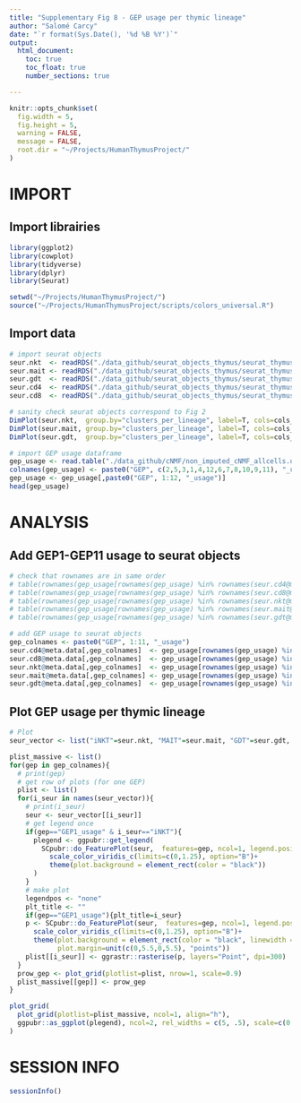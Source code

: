 ```yaml
---
title: "Supplementary Fig 8 - GEP usage per thymic lineage"
author: "Salomé Carcy"
date: "`r format(Sys.Date(), '%d %B %Y')`"
output:
  html_document:
    toc: true
    toc_float: true
    number_sections: true

---
```


```r
knitr::opts_chunk$set(
  fig.width = 5,
  fig.height = 5,
  warning = FALSE,
  message = FALSE,
  root.dir = "~/Projects/HumanThymusProject/"
)
```


# IMPORT

## Import librairies
```r
library(ggplot2)
library(cowplot)
library(tidyverse)
library(dplyr)
library(Seurat)

setwd("~/Projects/HumanThymusProject/")
source("~/Projects/HumanThymusProject/scripts/colors_universal.R")
```

## Import data
```r
# import seurat objects
seur.nkt  <- readRDS("./data_github/seurat_objects_thymus/seurat_thymus_inkt.rds")
seur.mait <- readRDS("./data_github/seurat_objects_thymus/seurat_thymus_mait.rds")
seur.gdt  <- readRDS("./data_github/seurat_objects_thymus/seurat_thymus_gdt.rds")
seur.cd4  <- readRDS("./data_github/seurat_objects_thymus/seurat_thymus_cd4.rds")
seur.cd8  <- readRDS("./data_github/seurat_objects_thymus/seurat_thymus_cd8.rds")

# sanity check seurat objects correspond to Fig 2
DimPlot(seur.nkt,  group.by="clusters_per_lineage", label=T, cols=cols_thym_nkt)
DimPlot(seur.mait, group.by="clusters_per_lineage", label=T, cols=cols_thym_mait)
DimPlot(seur.gdt,  group.by="clusters_per_lineage", label=T, cols=cols_thym_gdt)

# import GEP usage dataframe
gep_usage <- read.table("./data_github/cNMF/non_imputed_cNMF_allcells.usages.k_12.dt_0_02.consensus.txt", header=T)
colnames(gep_usage) <- paste0("GEP", c(2,5,3,1,4,12,6,7,8,10,9,11), "_usage")
gep_usage <- gep_usage[,paste0("GEP", 1:12, "_usage")]
head(gep_usage)
```




# ANALYSIS

## Add GEP1-GEP11 usage to seurat objects
```r
# check that rownames are in same order
# table(rownames(gep_usage[rownames(gep_usage) %in% rownames(seur.cd4@meta.data),])==rownames(seur.cd4@meta.data), useNA="ifany")
# table(rownames(gep_usage[rownames(gep_usage) %in% rownames(seur.cd8@meta.data),])==rownames(seur.cd8@meta.data), useNA="ifany")
# table(rownames(gep_usage[rownames(gep_usage) %in% rownames(seur.nkt@meta.data),])==rownames(seur.nkt@meta.data), useNA="ifany")
# table(rownames(gep_usage[rownames(gep_usage) %in% rownames(seur.mait@meta.data),])==rownames(seur.mait@meta.data), useNA="ifany")
# table(rownames(gep_usage[rownames(gep_usage) %in% rownames(seur.gdt@meta.data),])==rownames(seur.gdt@meta.data), useNA="ifany") # all TRUE

# add GEP usage to seurat objects
gep_colnames <- paste0("GEP", 1:11, "_usage")
seur.cd4@meta.data[,gep_colnames]  <- gep_usage[rownames(gep_usage) %in% rownames(seur.cd4@meta.data), gep_colnames]
seur.cd8@meta.data[,gep_colnames]  <- gep_usage[rownames(gep_usage) %in% rownames(seur.cd8@meta.data), gep_colnames]
seur.nkt@meta.data[,gep_colnames]  <- gep_usage[rownames(gep_usage) %in% rownames(seur.nkt@meta.data), gep_colnames]
seur.mait@meta.data[,gep_colnames] <- gep_usage[rownames(gep_usage) %in% rownames(seur.mait@meta.data), gep_colnames]
seur.gdt@meta.data[,gep_colnames]  <- gep_usage[rownames(gep_usage) %in% rownames(seur.gdt@meta.data), gep_colnames]
```


## Plot GEP usage per thymic lineage
```r
# Plot
seur_vector <- list("iNKT"=seur.nkt, "MAIT"=seur.mait, "GDT"=seur.gdt, "CD4"=seur.cd4, "CD8"=seur.cd8)

plist_massive <- list()
for(gep in gep_colnames){
  # print(gep)
  # get row of plots (for one GEP)
  plist <- list()
  for(i_seur in names(seur_vector)){
    # print(i_seur)
    seur <- seur_vector[[i_seur]]
    # get legend once
    if(gep=="GEP1_usage" & i_seur=="iNKT"){
      plegend <- ggpubr::get_legend(
        SCpubr::do_FeaturePlot(seur,  features=gep, ncol=1, legend.position="right", legend.title="GEP usage", border.size=1, pt.size=2, order=T)+
          scale_color_viridis_c(limits=c(0,1.25), option="B")+
          theme(plot.background = element_rect(color = "black"))
      )
    }
    # make plot
    legendpos <- "none"
    plt_title <- ""
    if(gep=="GEP1_usage"){plt_title=i_seur}
    p <- SCpubr::do_FeaturePlot(seur,  features=gep, ncol=1, legend.position=legendpos, border.size=1, pt.size=2, order=T, plot.title=plt_title)+
      scale_color_viridis_c(limits=c(0,1.25), option="B")+
      theme(plot.background = element_rect(color = "black", linewidth = 2),
            plot.margin=unit(c(0,5.5,0,5.5), "points"))
    plist[[i_seur]] <- ggrastr::rasterise(p, layers="Point", dpi=300)
  }
  prow_gep <- plot_grid(plotlist=plist, nrow=1, scale=0.9)
  plist_massive[[gep]] <- prow_gep 
}

plot_grid(
  plot_grid(plotlist=plist_massive, ncol=1, align="h"),
  ggpubr::as_ggplot(plegend), ncol=2, rel_widths = c(5, .5), scale=c(0.95, 5)
)
```




# SESSION INFO
```r
sessionInfo()
```



